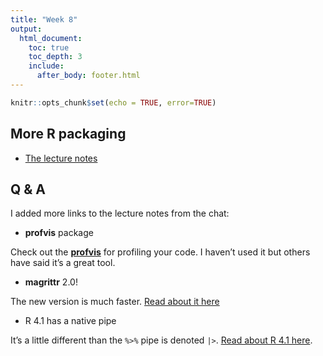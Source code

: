 ```yaml
---
title: "Week 8"
output:
  html_document:
    toc: true
    toc_depth: 3
    include:
      after_body: footer.html
---
```


```r
knitr::opts_chunk$set(echo = TRUE, error=TRUE)
```

## More R packaging

* [The lecture notes](week8-adv-packages.html)

## Q & A

I added more links to the lecture notes from the chat:

* **profvis** package

Check out the [**profvis**](https://rstudio.github.io/profvis/) for profiling your code. I haven't used it but others have said it's a great tool.

* **magrittr** 2.0!

The new version is much faster. [Read about it here](https://www.tidyverse.org/blog/2020/11/magrittr-2-0-is-here/)

* R 4.1 has a native pipe

It's a little different than the `%>%` pipe is denoted `|>`. [Read about R 4.1 here](https://www.jumpingrivers.com/blog/new-features-r410-pipe-anonymous-functions/).

